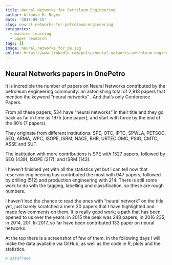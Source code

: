 ---
title: Neural Networks for Petroleum Engineering
author: Alfonso R. Reyes
date: '2017-09-25'
slug: neural-networks-for-petroleum-engineering
categories:
  - machine learning
  - paper research
tags: []
image: neural_networks_for_pe.jpg
online: https://www.linkedin.com/pulse/neural-networks-petroleum-engineering-alfonso-r-reyes/
---

## Neural Networks papers in OnePetro

It is incredible the number of papers on Neural Networks contributed by the petroleum engineering community: an astonishing total of 2,918 papers that mention the keyword "neural networks" . And that's only Conference Papers.

From all these papers, 534 have "neural networks" in their title and they go back as far in time as 1975 (one paper), and start with force by the end of the 80's (7 papers).

They originate from different institutions: SPE, OTC, IPTC, SPWLA, PETSOC, SEG, ARMA, WPC, ISOPE, ISRM, NACE, BHR, URTEC OMC, PSIG, CMTC, ASSE and SUT.

The institution with more contributions is SPE with 1527 papers, followed by SEG (439), ISOPE (217), and ISRM (143).

I haven't finished yet with all the statistics yet but I can tell now that reservoir engineering has contributed the most with 947 papers, followed by drilling (512) and production engineering with 214. There is still some work to do with the tagging, labelling and classification, so these are rough numbers.

I haven't had the chance to read the ones with "neural network" on the title yet, just barely scratched a mere 20 papers that I have highlighted and made few comments on them. It is really good work; a path that has been opened to us over the years: in 2015 the peak was 248 papers; in 2016 235; in 2014, 201. In 2017, so far have been contributed 133 paper on neural networks.

At the top there is a screenshot of few of them. In the following days I will make the data available via GitHub, as well as the code in R, plots and the statistics.

```{r}
# dataframe
```



